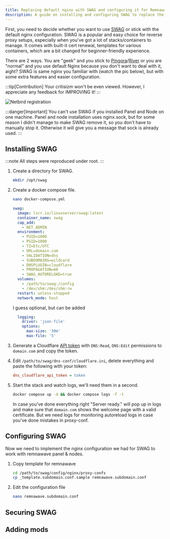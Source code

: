 ---
title: Replacing default nginx with SWAG and configuring it for Remnawave
description: A guide on installing and configuring SWAG to replace the default nginx in Remnawave.
---


First, you need to decide whether you want to use [SWAG](https://github.com/linuxserver/docker-swag) or stick with the default nginx configuration. SWAG is a popular and easy choice for reverse proxy setups, especially when you've got a lot of stacks/containers to manage. It comes with built-it cert renewal, templates for various containers, which are a bit changed for beginner-friendly experience.

There are 2 ways. You are "geek" and you stick to [Pingora](https://github.com/cloudflare/pingora)/[River](https://github.com/memorysafety/river) or you are "normal" and you use default Nginx because you don't want to deal with it, aight? SWAG is same nginx you familiar with (watch the pic below), but with some extra features and easier configuration. 

:::tip[Contribution]
Your critisizm won't be even viewed. However, I appreciate any feedback for IMPROVING it!
:::

<div style={{ display: 'flex', justifyContent: 'center' }}>
  <img 
    src="https://raw.githubusercontent.com/eGamesAPI/remnawave-reverse-proxy/refs/heads/main/docs/src/assets/en/swag/dialog.webp" 
    alt="Netbird registration" 
    style={{ maxWidth: '60%' }} 
  />
</div>

:::danger[Important]
You can't use SWAG if you installed Panel and Node on one machine. Panel and node installation uses nginx.sock, but for some reason I didn't manage to make SWAG remove it, so you don't have to manually stop it. Otherwise it will give you a message that sock is already used.
:::

## Installing SWAG

:::note
All steps were reproduced under root.
:::

<Steps>

1. Create a directory for SWAG.

    ```bash
    mkdir /opt/swag
    ```

2. Create a docker compose file.

    ```bash
    nano docker-compose.yml
    ```

    ```yml
    swag:
      image: lscr.io/linuxserver/swag:latest
      container_name: swag
      cap_add:
        - NET_ADMIN
      environment:
        - PUID=1000
        - PGID=1000
        - TZ=Etc/UTC
        - URL=domain.com
        - VALIDATION=dns
        - SUBDOMAINS=wildcard
        - DNSPLUGIN=cloudflare
        - PROPAGATION=60
        - SWAG_AUTORELOAD=true
      volumes:
        - /path/to/swag:/config
        - /dev/shm:/dev/shm:rw
      restart: unless-stopped
      network_mode: host
    ```

      I guess optional, but can be added

    ```yml
      logging:
        driver: 'json-file'
        options:
          max-size: '30m'
          max-file: '5'
    ```

3. Generate a Cloudflare [API token](https://dash.cloudflare.com/profile/api-tokens) with `DNS:Read`, `DNS:Edit` permissions to `domain.com` and copy the token.

4. Edit `/path/to/swag/dns-conf/cloudflare.ini`, delete everything and paste the following with your token:

    ```ini
    dns_cloudflare_api_token = token
    ```

5. Start the stack and watch logs, we'll need them in a second.

    ```bash
    docker compose up -d && docker compose logs -f -t
    ```

    In case you've done everything right "Server ready." will pop up in logs and make sure that `domain.com` shows the welcome page with a valid certificate. But we need logs for monitoring autoreload logs in case you've done mistakes in proxy-conf.

</Steps>

## Configuring SWAG

Now we need to implement the nginx configuration we had for SWAG to work with remnawave panel & nodes.

1. Copy template for remnawave

    ```bash
    cd /path/to/swag/config/nginx/proxy-confs
    cp _template.subdomain.conf.sample remnawave.subdomain.conf
    ```

2. Edit the configuration file

    ```bash
    nano remnawave.subdomain.conf
    ```

    
## Securing SWAG

## Adding mods